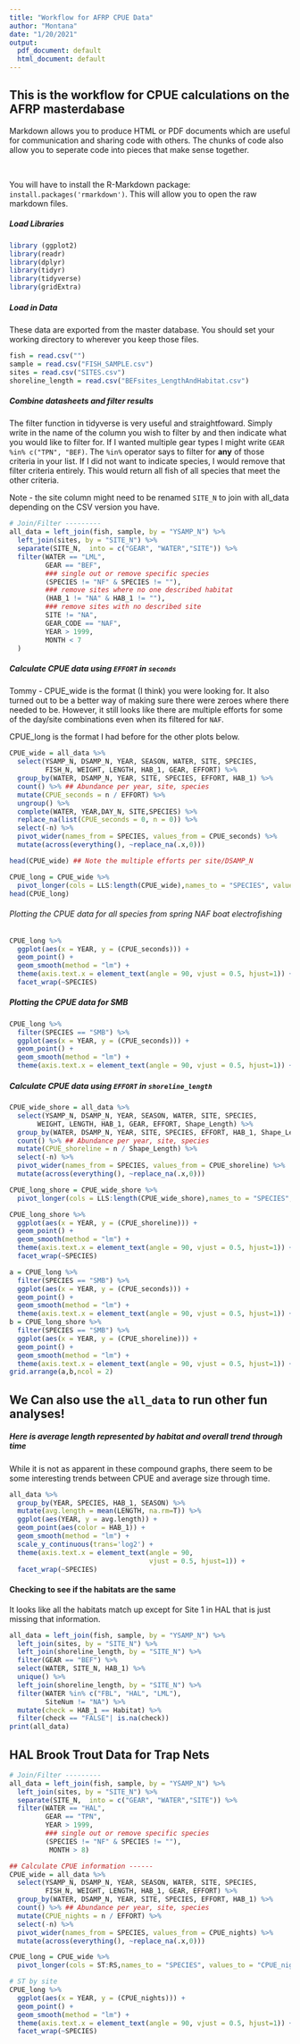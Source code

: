 ```yaml
---
title: "Workflow for AFRP CPUE Data"
author: "Montana"
date: "1/20/2021"
output:
  pdf_document: default
  html_document: default
---
```


## This is the workflow for CPUE calculations on the AFRP masterdabase
Markdown allows you to produce HTML or PDF documents which are useful for communication and sharing code with others. The chunks of code also allow you to seperate code into pieces that make sense together.

<br>

You will have to install the R-Markdown package: `install.packages('rmarkdown')`. This will allow you to open the raw markdown files.

##### Load Libraries 
```r
library (ggplot2)
library(readr)
library(dplyr)
library(tidyr)
library(tidyverse)
library(gridExtra)
```

##### Load in Data

These data are exported from the master database. You should set your working directory to wherever you keep those files. 

```r
fish = read.csv("")
sample = read.csv("FISH_SAMPLE.csv")
sites = read.csv("SITES.csv")
shoreline_length = read.csv("BEFsites_LengthAndHabitat.csv")
```

##### Combine datasheets and filter results

The filter function in tidyverse is very useful and straightfoward. Simply write in the name of the column you wish to filter by and then indicate what you would like to filter for. If I wanted multiple gear types I might write `GEAR %in% c("TPN", "BEF)`. The `%in%` operator says to filter for **any** of those criteria in your list. If I did not want to indicate species, I would remove that filter criteria entirely. This would return all fish of all species that meet the other criteria. 

Note - the site column might need to be renamed `SITE_N` to join with all_data depending on the CSV version you have. 

```r
# Join/Filter ---------
all_data = left_join(fish, sample, by = "YSAMP_N") %>% 
  left_join(sites, by = "SITE_N") %>% 
  separate(SITE_N,  into = c("GEAR", "WATER","SITE")) %>% 
  filter(WATER == "LML",
         GEAR == "BEF", 
         ### single out or remove specific species
         (SPECIES != "NF" & SPECIES != ""),
         ### remove sites where no one described habitat
         (HAB_1 != "NA" & HAB_1 != ""),
         ### remove sites with no described site 
         SITE != "NA", 
         GEAR_CODE == "NAF", 
         YEAR > 1999,
         MONTH < 7
  )
```

##### Calculate CPUE data using `EFFORT` in `seconds`

Tommy - CPUE_wide is the format (I think) you were looking for. It also turned out to be a better way of making sure there were zeroes  where there needed to be. However, it still looks like there are multiple efforts for some of the day/site combinations even when its filtered for `NAF`.  

CPUE_long is the format I had before for the other plots below. 

```r
CPUE_wide = all_data %>%
  select(YSAMP_N, DSAMP_N, YEAR, SEASON, WATER, SITE, SPECIES,
         FISH_N, WEIGHT, LENGTH, HAB_1, GEAR, EFFORT) %>%
  group_by(WATER, DSAMP_N, YEAR, SITE, SPECIES, EFFORT, HAB_1) %>%
  count() %>% ## Abundance per year, site, species
  mutate(CPUE_seconds = n / EFFORT) %>%
  ungroup() %>%
  complete(WATER, YEAR,DAY_N, SITE,SPECIES) %>%
  replace_na(list(CPUE_seconds = 0, n = 0)) %>%
  select(-n) %>%
  pivot_wider(names_from = SPECIES, values_from = CPUE_seconds) %>%
  mutate(across(everything(), ~replace_na(.x,0)))

head(CPUE_wide) ## Note the multiple efforts per site/DSAMP_N

CPUE_long = CPUE_wide %>%
  pivot_longer(cols = LLS:length(CPUE_wide),names_to = "SPECIES", values_to = "CPUE_seconds" )
head(CPUE_long)
```

###### Plotting the CPUE data for all species from spring NAF boat electrofishing

```r
CPUE_long %>%
  ggplot(aes(x = YEAR, y = (CPUE_seconds))) +
  geom_point() +
  geom_smooth(method = "lm") + 
  theme(axis.text.x = element_text(angle = 90, vjust = 0.5, hjust=1)) +  
  facet_wrap(~SPECIES)

```

##### Plotting the CPUE data for SMB


```r
CPUE_long %>%
  filter(SPECIES == "SMB") %>%
  ggplot(aes(x = YEAR, y = (CPUE_seconds))) +
  geom_point() +
  geom_smooth(method = "lm") + 
  theme(axis.text.x = element_text(angle = 90, vjust = 0.5, hjust=1)) +   facet_wrap(~SPECIES)
```


##### Calculate CPUE data using `EFFORT` in `shoreline_length`

```r
CPUE_wide_shore = all_data %>%
  select(YSAMP_N, DSAMP_N, YEAR, SEASON, WATER, SITE, SPECIES,
       WEIGHT, LENGTH, HAB_1, GEAR, EFFORT, Shape_Length) %>%
  group_by(WATER, DSAMP_N, YEAR, SITE, SPECIES, EFFORT, HAB_1, Shape_Length) %>%
  count() %>% ## Abundance per year, site, species
  mutate(CPUE_shoreline = n / Shape_Length) %>%
  select(-n) %>%
  pivot_wider(names_from = SPECIES, values_from = CPUE_shoreline) %>%
  mutate(across(everything(), ~replace_na(.x,0)))

CPUE_long_shore = CPUE_wide_shore %>%
  pivot_longer(cols = LLS:length(CPUE_wide_shore),names_to = "SPECIES", values_to = "CPUE_shoreline" )
```

```r
CPUE_long_shore %>%
  ggplot(aes(x = YEAR, y = (CPUE_shoreline))) +
  geom_point() +
  geom_smooth(method = "lm") + 
  theme(axis.text.x = element_text(angle = 90, vjust = 0.5, hjust=1)) +  
  facet_wrap(~SPECIES)
```

```r
a = CPUE_long %>%
  filter(SPECIES == "SMB") %>%
  ggplot(aes(x = YEAR, y = (CPUE_seconds))) +
  geom_point() +
  geom_smooth(method = "lm") + 
  theme(axis.text.x = element_text(angle = 90, vjust = 0.5, hjust=1)) +   facet_wrap(~SPECIES)
b = CPUE_long_shore %>%
  filter(SPECIES == "SMB") %>%
  ggplot(aes(x = YEAR, y = (CPUE_shoreline))) +
  geom_point() +
  geom_smooth(method = "lm") + 
  theme(axis.text.x = element_text(angle = 90, vjust = 0.5, hjust=1)) +   facet_wrap(~SPECIES)
grid.arrange(a,b,ncol = 2)
```


## We Can also use the `all_data` to run other fun analyses! 

##### Here is average length represented by habitat and overall trend through time

While it is not as apparent in these compound graphs, there seem to be some interesting trends between CPUE and average size through time. 

```r
all_data %>%
  group_by(YEAR, SPECIES, HAB_1, SEASON) %>%
  mutate(avg.length = mean(LENGTH, na.rm=T)) %>%
  ggplot(aes(YEAR, y = avg.length)) + 
  geom_point(aes(color = HAB_1)) + 
  geom_smooth(method = "lm") + 
  scale_y_continuous(trans='log2') +
  theme(axis.text.x = element_text(angle = 90, 
                                   vjust = 0.5, hjust=1)) + 
  facet_wrap(~SPECIES)
```

#### Checking to see if the habitats are the same 

It looks like all the habitats match up except for Site 1 in HAL that is just missing that information. 

```r
all_data = left_join(fish, sample, by = "YSAMP_N") %>% 
  left_join(sites, by = "SITE_N") %>% 
  left_join(shoreline_length, by = "SITE_N") %>%
  filter(GEAR == "BEF") %>%
  select(WATER, SITE_N, HAB_1) %>%
  unique() %>% 
  left_join(shoreline_length, by = "SITE_N") %>%
  filter(WATER %in% c("FBL", "HAL", "LML"),
         SiteNum != "NA") %>%
  mutate(check = HAB_1 == Habitat) %>%
  filter(check == "FALSE"| is.na(check))
print(all_data)
```






## HAL Brook Trout Data for Trap Nets 

```r
# Join/Filter ---------
all_data = left_join(fish, sample, by = "YSAMP_N") %>% 
  left_join(sites, by = "SITE_N") %>% 
  separate(SITE_N,  into = c("GEAR", "WATER","SITE")) %>% 
  filter(WATER == "HAL",
         GEAR == "TPN", 
         YEAR > 1999,
         ### single out or remove specific species
         (SPECIES != "NF" & SPECIES != ""), 
          MONTH > 8)

## Calculate CPUE information ------
CPUE_wide = all_data %>%
  select(YSAMP_N, DSAMP_N, YEAR, SEASON, WATER, SITE, SPECIES,
         FISH_N, WEIGHT, LENGTH, HAB_1, GEAR, EFFORT) %>%
  group_by(WATER, DSAMP_N, YEAR, SITE, SPECIES, EFFORT, HAB_1) %>%
  count() %>% ## Abundance per year, site, species
  mutate(CPUE_nights = n / EFFORT) %>%
  select(-n) %>%
  pivot_wider(names_from = SPECIES, values_from = CPUE_nights) %>%
  mutate(across(everything(), ~replace_na(.x,0)))

CPUE_long = CPUE_wide %>%
  pivot_longer(cols = ST:RS,names_to = "SPECIES", values_to = "CPUE_nights" )

# ST by site
CPUE_long %>%
  ggplot(aes(x = YEAR, y = (CPUE_nights))) +
  geom_point() +
  geom_smooth(method = "lm") + 
  theme(axis.text.x = element_text(angle = 90, vjust = 0.5, hjust=1)) +  
  facet_wrap(~SPECIES)
```



